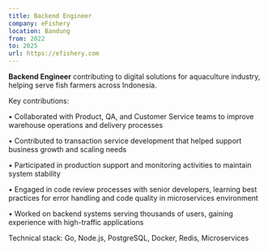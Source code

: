```yaml
---
title: Backend Engineer
company: eFishery
location: Bandung
from: 2022
to: 2025
url: https://efishery.com
---
```


**Backend Engineer** contributing to digital solutions for aquaculture industry, helping serve fish farmers across Indonesia.

Key contributions:

• Collaborated with Product, QA, and Customer Service teams to improve warehouse operations and delivery processes

• Contributed to transaction service development that helped support business growth and scaling needs

• Participated in production support and monitoring activities to maintain system stability

• Engaged in code review processes with senior developers, learning best practices for error handling and code quality in microservices environment

• Worked on backend systems serving thousands of users, gaining experience with high-traffic applications

Technical stack: Go, Node.js, PostgreSQL, Docker, Redis, Microservices
